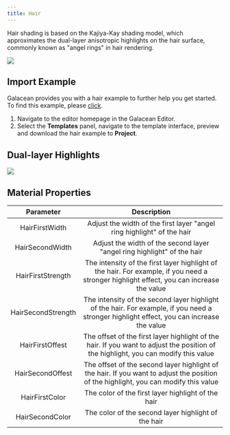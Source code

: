 ```yaml
---
title: Hair
---
```


Hair shading is based on the Kajiya-Kay shading model, which approximates the dual-layer anisotropic highlights on the hair surface, commonly known as "angel rings" in hair rendering.

<Image src="https://mdn.alipayobjects.com/huamei_9ahbho/afts/img/A*k7t9RbgNMOIAAAAAAAAAAAAADgDwAQ/original"   />

## Import Example

Galacean provides you with a hair example to further help you get started. To find this example, please [click](https://galacean.antgroup.com/editor/projects).

1. Navigate to the editor homepage in the Galacean Editor.
2. Select the **Templates** panel, navigate to the template interface, preview and download the hair example to **Project**.

## Dual-layer Highlights
<Image src="https://mdn.alipayobjects.com/huamei_9ahbho/afts/img/A*IZrjTY7JbfkAAAAAAAAAAAAADgDwAQ/original"   />

## Material Properties

|        Parameter        |        Description        |
| :----------------: | :----------------: |
|   HairFirstWidth   | Adjust the width of the first layer "angel ring highlight" of the hair |
|  HairSecondWidth   | Adjust the width of the second layer "angel ring highlight" of the hair |
| HairFirstStrength  | The intensity of the first layer highlight of the hair. For example, if you need a stronger highlight effect, you can increase the value |
| HairSecondStrength | The intensity of the second layer highlight of the hair. For example, if you need a stronger highlight effect, you can increase the value |
|  HairFirstOffest   | The offset of the first layer highlight of the hair. If you want to adjust the position of the highlight, you can modify this value |
|  HairSecondOffest  | The offset of the second layer highlight of the hair. If you want to adjust the position of the highlight, you can modify this value |
|   HairFirstColor   | The color of the first layer highlight of the hair |
|  HairSecondColor   | The color of the second layer highlight of the hair |
